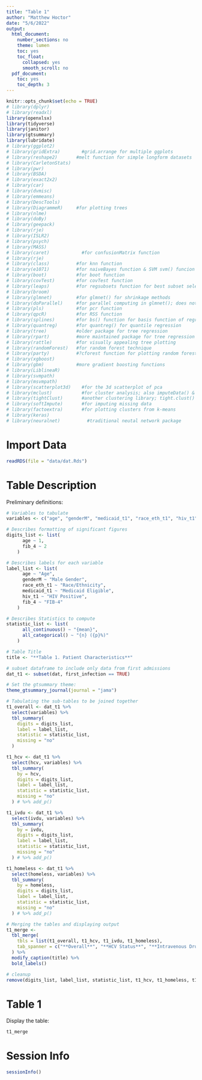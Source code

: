 ```yaml
---
title: "Table 1"
author: "Matthew Hoctor"
date: "5/6/2022"
output:
  html_document:
    number_sections: no
    theme: lumen
    toc: yes
    toc_float:
      collapsed: yes
      smooth_scroll: no
  pdf_document:
    toc: yes
    toc_depth: 3
---
```


```r
knitr::opts_chunk$set(echo = TRUE)
# library(dplyr)
# library(readxl)
library(openxlsx)
library(tidyverse)
library(janitor)
library(gtsummary)
library(lubridate)
# library(ggplot2)
# library(gridExtra)        #grid.arrange for multiple ggplots
# library(reshape2)       #melt function for simple longform datasets
# library(CarletonStats)
# library(pwr)
# library(BSDA)
# library(exact2x2)
# library(car)
# library(dvmisc)
# library(emmeans)
# library(DescTools)
# library(DiagrammeR)     #for plotting trees
# library(nlme)
# library(doBy)
# library(geepack)
# library(rje)
# library(ISLR2)
# library(psych)
# library(MASS)
# library(caret)            #for confusionMatrix function
# library(rje)
# library(class)          #for knn function
# library(e1071)          #for naiveBayes function & SVM svm() funcion
# library(boot)           #for boot function
# library(covTest)        #for covTest function
# library(leaps)          #for regsubsets function for best subset selection
# library(broom)
# library(glmnet)         #for glmnet() for shrinkage methods
# library(doParallel)     #for parallel computing in glmnet(); does not work
# library(pls)            #for pcr function
# library(qpcR)           #for RSS function
# library(splines)        #for bs() function for basis function of regression splines
# library(quantreg)       #for quantreg() for quantile regression
# library(tree)           #older package for tree regression
# library(rpart)          #more maintained package for tree regression
# library(rattle)         #for visually appealing tree plotting
# library(randomForest)   #for random forest technique
# library(party)          #?cforest function for plotting random forests?
# library(xgboost)
# library(gbm)            #more gradient boosting functions
# library(LiblineaR)
# library(svmpath)
# library(msvmpath)
# library(scatterplot3d)    #for the 3d scatterplot of pca
# library(mclust)           #for cluster analysis; also imputeData() & imputePairs() functions
# library(tightClust)       #another clustering library; tight.clust() function
# library(softImpute)       #for imputing missing data
# library(factoextra)       #for plotting clusters from k-means
# library(keras)
# library(neuralnet)          #traditional neutal network package
```

# Import Data

```r
readRDS(file = "data/dat.Rds")
```

# Table Description

Preliminary definitions:

```r
# Variables to tabulate
variables <- c("age", "genderM", "medicaid_t1", "race_eth_t1", "hiv_t1", "fib_4")

# Describes formatting of significant figures
digits_list <- list(
      age ~ 1,
      fib_4 ~ 2
    )

# Describes labels for each variable
label_list <- list(
      age ~ "Age",
      genderM ~ "Male Gender",
      race_eth_t1 ~ "Race/Ethnicity",
      medicaid_t1 ~ "Medicaid Eligible",
      hiv_t1 ~ "HIV Positive",
      fib_4 ~ "FIB-4"
    )

# Describes Statistics to compute
statistic_list <- list(
      all_continuous() ~ "{mean}",
      all_categorical() ~ "{n} ({p}%)"
    )

# Table Title
title <- "**Table 1. Patient Characteristics**"

# subset dataframe to include only data from first admissions
dat_t1 <- subset(dat, first_infection == TRUE)

# Set the gtsummary theme:
theme_gtsummary_journal(journal = "jama")

# Tabulating the sub-tables to be joined together
t1_overall <- dat_t1 %>%
  select(variables) %>%
  tbl_summary(
    digits = digits_list,
    label = label_list,
    statistic = statistic_list,
    missing = "no"
  ) 

t1_hcv <- dat_t1 %>%
  select(hcv, variables) %>%
  tbl_summary(
    by = hcv,
    digits = digits_list,
    label = label_list,
    statistic = statistic_list,
    missing = "no"
  ) # %>% add_p()

t1_ivdu <- dat_t1 %>%
  select(ivdu, variables) %>%
  tbl_summary(
    by = ivdu,
    digits = digits_list,
    label = label_list,
    statistic = statistic_list,
    missing = "no"
  ) # %>% add_p() 

t1_homeless <- dat_t1 %>%
  select(homeless, variables) %>%
  tbl_summary(
    by = homeless,
    digits = digits_list,
    label = label_list,
    statistic = statistic_list,
    missing = "no"
  ) # %>% add_p()

# Merging the tables and displaying output
t1_merge <-
  tbl_merge(
    tbls = list(t1_overall, t1_hcv, t1_ivdu, t1_homeless),
    tab_spanner = c("**Overall**", "**HCV Status**", "**Intravenous Drug Use**", "**Housing Status**")
  ) %>%
  modify_caption(title) %>%
  bold_labels()

# cleanup
remove(digits_list, label_list, statistic_list, t1_hcv, t1_homeless, t1_ivdu, t1_overall)
```

# Table 1

Display the table:

```r
t1_merge
```

# Session Info

```r
sessionInfo()
```